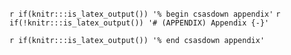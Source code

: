 <!-- The following code should appear at the beginning of the first appendix.
(if you have one)
After that, all subsequent sections will be turned into appendices. -->

`r if(knitr:::is_latex_output()) '% begin csasdown appendix'`
`r if(!knitr:::is_latex_output()) '# (APPENDIX) Appendix {-}'`

<!-- No need to create a section header, it is done by \printnoidxglossary -->
<!-- see glossary.tex for glossary entries -->
\clearpage

```{=latex}
\printnoidxglossary[sort=word,type=main,]
```


<!-- At the end of your appendices add: -->
`r if(knitr:::is_latex_output()) '% end csasdown appendix'`
